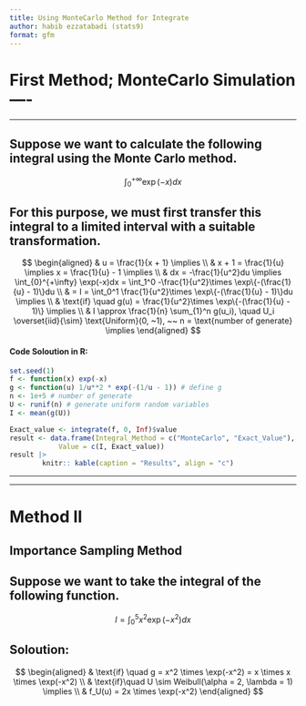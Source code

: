 ```yaml
---
title: Using MonteCarlo Method for Integrate
author: habib ezzatabadi (stats9)
format: gfm
---
```



# First Method; MonteCarlo Simulation ----
***


## Suppose we want to calculate the following integral using the Monte Carlo method.

$$
\int_{0}^{+ \infty}  \exp(-x)dx
$$

## For this purpose, we must first transfer this integral to a limited interval with a suitable transformation.

$$
\begin{aligned}
& u = \frac{1}{x + 1} \implies \\
& x + 1 = \frac{1}{u} \implies x = \frac{1}{u} - 1 \implies \\
& dx = -\frac{1}{u^2}du \implies 
\int_{0}^{+\infty} \exp(-x)dx = \int_1^0 -\frac{1}{u^2}\times \exp\{-(\frac{1}{u} - 1)\}du \\
& =  I = \int_0^1 \frac{1}{u^2}\times \exp\{-(\frac{1}{u} - 1)\}du \implies \\
& \text{if} \quad g(u) = \frac{1}{u^2}\times \exp\{-(\frac{1}{u} - 1)\} \implies \\
& I \approx \frac{1}{n} \sum_{1}^n g(u_i), \quad U_i \overset{iid}{\sim} \text{Uniform}(0, ~1), ~~ n = \text{number of generate} \implies 
\end{aligned}
$$


#### Code Soloution in R: 
```r
set.seed(1)
f <- function(x) exp(-x)
g <- function(u) 1/u**2 * exp(-(1/u - 1)) # define g
n <- 1e+5 # number of generate
U <- runif(n) # generate uniform random variables 
I <- mean(g(U))

Exact_value <- integrate(f, 0, Inf)$value
result <- data.frame(Integral_Method = c("MonteCarlo", "Exact_Value"), 
            Value = c(I, Exact_value))
result |> 
        knitr:: kable(caption = "Results", align = "c")

```


***
***


# Method II
## Importance Sampling Method


## Suppose we want to take the integral of the following function.

$$
I = \int_0^5 x^2 \exp(-x^2)dx
$$

## Soloution: 


$$
\begin{aligned}
& \text{if} \quad g = x^2 \times \exp(-x^2) = x \times x \times \exp(-x^2) \\
& \text{if}\quad U \sim Weibull(\alpha = 2, \lambda = 1) \implies \\
& f_U(u) = 2x \times \exp(-x^2)
\end{aligned}
$$